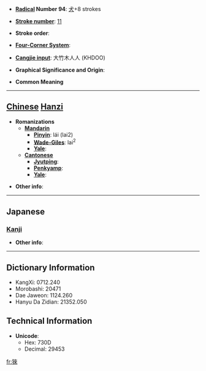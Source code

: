 * '''[[Wiktionary:Chinese radical index| Radical]] Number 94''': [[Wiktionary:Chinese radical index 犬|犬]]+8 strokes

* '''[[Wiktionary:Chinese total strokes index|Stroke number]]''': [[Wiktionary:Chinese total strokes index 11|11]]

* '''Stroke order''': 

* '''[[Wiktionary:Chinese four corner index|Four-Corner System]]''': 

* '''[[Wiktionary:Chinese Cangjie index|Cangjie input]]''': 大竹木人人 (KHDOO)

* '''Graphical Significance and Origin''': 

* '''Common Meaning'''

----

== [[Chinese]] [[Hanzi]] ==

* '''Romanizations'''
** '''[[Mandarin]]'''
*** '''[[Pinyin]]''': lái (lai2)
*** '''[[Wade-Giles]]''': lai<sup>2</sup>
*** '''[[Yale]]''': 
** '''[[Cantonese]]'''
*** '''[[Jyutping]]''':
*** '''[[Penkyamp]]''': 
*** '''[[Yale]]''': 

* '''Other info''': 

----

==Japanese==
===[[Kanji]]===
{{kanji|on readings=[[らい]] (rai), [[り]] (ri)|kun readings=[[たぬき]] (tanuki)}}

* '''Other info''':  

----

== Dictionary Information ==

* KangXi: 0712.240
* Morobashi: 20471
* Dae Jaweon: 1124.260
* Hanyu Da Zidian: 21352.050

== Technical Information ==

* '''Unicode''':
** Hex: 730D
** Decimal: 29453

[[fr:猍]]